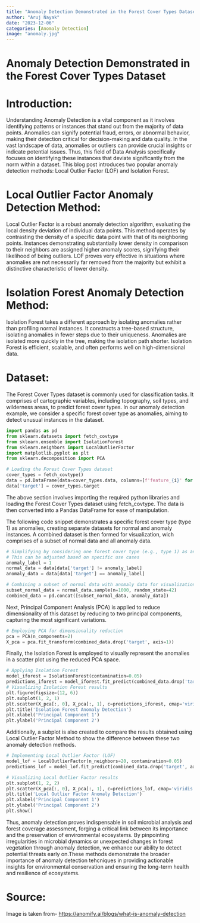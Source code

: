 ```yaml
---
title: "Anomaly Detection Demonstrated in the Forest Cover Types Dataset"
author: "Aruj Nayak"
date: "2023-12-06"
categories: [Anomaly Detection]
image: "anomaly.jpg"
---
```

# Anomaly Detection Demonstrated in the Forest Cover Types Dataset

# Introduction: 
Understanding Anomaly Detection is a vital component as it involves identifying patterns or instances that stand out from the majority of data points. Anomalies can signify potential fraud, errors, or abnormal behavior, making their detection critical for decision-making and data quality. In the vast landscape of data, anomalies or outliers can provide crucial insights or indicate potential issues. Thus, this field of Data Analysis specifically focuses on identifying these instances that deviate significantly from the norm within a dataset. This blog post introduces two popular anomaly detection methods: Local Outlier Factor (LOF) and Isolation Forest.

# Local Outlier Factor Anomaly Detection Method: 
Local Outlier Factor is a robust anomaly detection algorithm, evaluating the local density deviation of individual data points. This method operates by contrasting the density of a specific data point with that of its neighboring points. Instances demonstrating substantially lower density in comparison to their neighbors are assigned higher anomaly scores, signifying their likelihood of being outliers. LOF proves very effective in situations where anomalies are not necessarily far removed from the majority but exhibit a distinctive characteristic of lower density.

# Isolation Forest Anomaly Detection Method: 
Isolation Forest takes a different approach by isolating anomalies rather than profiling normal instances. It constructs a tree-based structure, isolating anomalies in fewer steps due to their uniqueness. Anomalies are isolated more quickly in the tree, making the isolation path shorter. Isolation Forest is efficient, scalable, and often performs well on high-dimensional data.

# Dataset: 
The Forest Cover Types dataset is commonly used for classification tasks. It comprises of cartographic variables, including topography, soil types, and wilderness areas, to predict forest cover types. In our anomaly detection example, we consider a specific forest cover type as anomalies, aiming to detect unusual instances in the dataset.

```python
import pandas as pd
from sklearn.datasets import fetch_covtype
from sklearn.ensemble import IsolationForest
from sklearn.neighbors import LocalOutlierFactor
import matplotlib.pyplot as plt
from sklearn.decomposition import PCA

# Loading the Forest Cover Types dataset
cover_types = fetch_covtype()
data = pd.DataFrame(data=cover_types.data, columns=[f'feature_{i}' for i in range(cover_types.data.shape[1])])
data['target'] = cover_types.target
```

The above section involves importing the required python libraries and loading the Forest Cover Types dataset using fetch_covtype. The data is then converted into a Pandas DataFrame for ease of manipulation.

The following code snippet demonstrates a specific forest cover type (type 1) as anomalies, creating separate datasets for normal and anomaly instances. A combined dataset is then formed for visualization, wich comprises of a subset of normal data and all anomaly data.

```python
# Simplifying by considering one forest cover type (e.g., type 1) as anomalies
# This can be adjusted based on specific use cases
anomaly_label = 1
normal_data = data[data['target'] != anomaly_label]
anomaly_data = data[data['target'] == anomaly_label]

# Combining a subset of normal data with anomaly data for visualization
subset_normal_data = normal_data.sample(n=1000, random_state=42)
combined_data = pd.concat([subset_normal_data, anomaly_data])
```

Next, Principal Component Analysis (PCA) is applied to reduce dimensionality of this dataset by reducing to two principal components, capturing the most significant variations.

```python
# Employing PCA for dimensionality reduction
pca = PCA(n_components=2)
X_pca = pca.fit_transform(combined_data.drop('target', axis=1))

```

Finally, the Isolation Forest is employed to visually represent the anomalies in a scatter plot using the reduced PCA space.

```python
# Applying Isolation Forest
model_iforest = IsolationForest(contamination=0.05)
predictions_iforest = model_iforest.fit_predict(combined_data.drop('target', axis=1))
# Visualizing Isolation Forest results
plt.figure(figsize=(12, 6))
plt.subplot(1, 2, 1)
plt.scatter(X_pca[:, 0], X_pca[:, 1], c=predictions_iforest, cmap='viridis')
plt.title('Isolation Forest Anomaly Detection')
plt.xlabel('Principal Component 1')
plt.ylabel('Principal Component 2')
```

Additionally, a subplot is also created to compare the results obtained using Local Outlier Factor Method to show the difference between these two anomaly detection methods.

``` python
# Implementing Local Outlier Factor (LOF)
model_lof = LocalOutlierFactor(n_neighbors=20, contamination=0.05)
predictions_lof = model_lof.fit_predict(combined_data.drop('target', axis=1))

# Visualizing Local Outlier Factor results
plt.subplot(1, 2, 2)
plt.scatter(X_pca[:, 0], X_pca[:, 1], c=predictions_lof, cmap='viridis')
plt.title('Local Outlier Factor Anomaly Detection')
plt.xlabel('Principal Component 1')
plt.ylabel('Principal Component 2')
plt.show()

```

Thus, anomaly detection proves indispensable in soil microbial analysis and forest coverage assessment, forging a critical link between its importance and the preservation of environmental ecosystems. By pinpointing irregularities in microbial dynamics or unexpected changes in forest vegetation through anomaly detection, we enhance our ability to detect potential threats early on.These methods demonstrate the broader importance of anomaly detection tehcniques in providing actionable insights for environmental conservation and ensuring the long-term health and resilience of ecosystems.

# Source:

Image is taken from- [https://anomify.ai/blogs/what-is-anomaly-detection](https://anomify.ai/blogs/what-is-anomaly-detection)